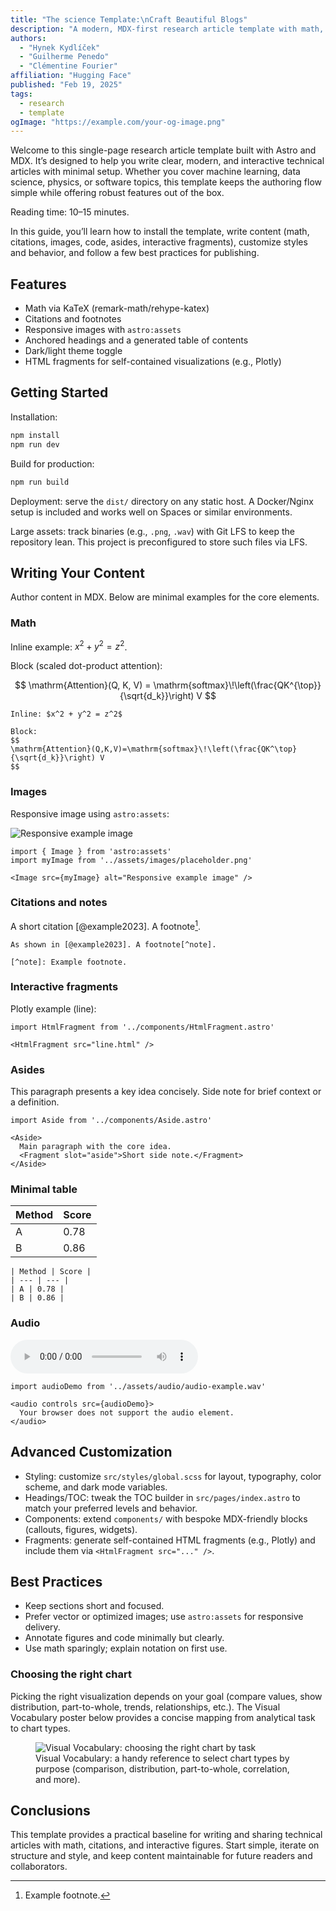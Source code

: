 ```yaml
---
title: "The science Template:\nCraft Beautiful Blogs"
description: "A modern, MDX-first research article template with math, citations, and interactive figures."
authors:
  - "Hynek Kydlíček"
  - "Guilherme Penedo"
  - "Clémentine Fourier"
affiliation: "Hugging Face"
published: "Feb 19, 2025"
tags:
  - research
  - template
ogImage: "https://example.com/your-og-image.png"
---
```




Welcome to this single-page research article template built with Astro and MDX. It’s designed to help you write clear, modern, and interactive technical articles with minimal setup. Whether you cover machine learning, data science, physics, or software topics, this template keeps the authoring flow simple while offering robust features out of the box.

Reading time: 10–15 minutes.

In this guide, you’ll learn how to install the template, write content (math, citations, images, code, asides, interactive fragments), customize styles and behavior, and follow a few best practices for publishing.

## Features

- Math via KaTeX (remark-math/rehype-katex)
- Citations and footnotes
- Responsive images with `astro:assets`
- Anchored headings and a generated table of contents
- Dark/light theme toggle
- HTML fragments for self-contained visualizations (e.g., Plotly)

## Getting Started

Installation:

```bash
npm install
npm run dev
```

Build for production:

```bash
npm run build
```

Deployment: serve the `dist/` directory on any static host. A Docker/Nginx setup is included and works well on Spaces or similar environments.

Large assets: track binaries (e.g., `.png`, `.wav`) with Git LFS to keep the repository lean. This project is preconfigured to store such files via LFS.

## Writing Your Content

Author content in MDX. Below are minimal examples for the core elements.

### Math

Inline example: $x^2 + y^2 = z^2$.

Block (scaled dot-product attention):

$$
\mathrm{Attention}(Q, K, V) = \mathrm{softmax}\!\left(\frac{QK^{\top}}{\sqrt{d_k}}\right) V
$$

```mdx
Inline: $x^2 + y^2 = z^2$

Block:
$$
\mathrm{Attention}(Q,K,V)=\mathrm{softmax}\!\left(\frac{QK^\top}{\sqrt{d_k}}\right) V
$$
```

### Images

Responsive image using `astro:assets`:

<Image src={placeholder} alt="Responsive example image" />

```mdx
import { Image } from 'astro:assets'
import myImage from '../assets/images/placeholder.png'

<Image src={myImage} alt="Responsive example image" />
```

### Citations and notes

A short citation [@example2023]. A footnote[^note].

[^note]: Example footnote.

```mdx
As shown in [@example2023]. A footnote[^note].

[^note]: Example footnote.
```

### Interactive fragments

Plotly example (line):

<div className="plot-card">
  <HtmlFragment src="line.html" />
</div>

```mdx
import HtmlFragment from '../components/HtmlFragment.astro'

<HtmlFragment src="line.html" />
```

### Asides

<Aside>
  This paragraph presents a key idea concisely.
  <Fragment slot="aside">
    Side note for brief context or a definition.
  </Fragment>
  </Aside>

```mdx
import Aside from '../components/Aside.astro'

<Aside>
  Main paragraph with the core idea.
  <Fragment slot="aside">Short side note.</Fragment>
</Aside>
```

### Minimal table

| Method | Score |
|---|---|
| A | 0.78 |
| B | 0.86 |

```mdx
| Method | Score |
| --- | --- |
| A | 0.78 |
| B | 0.86 |
```

### Audio

<audio controls src={audioDemo}>
  Your browser does not support the audio element.
</audio>

```mdx
import audioDemo from '../assets/audio/audio-example.wav'

<audio controls src={audioDemo}>
  Your browser does not support the audio element.
</audio>
```

## Advanced Customization

- Styling: customize `src/styles/global.scss` for layout, typography, color scheme, and dark mode variables.
- Headings/TOC: tweak the TOC builder in `src/pages/index.astro` to match your preferred levels and behavior.
- Components: extend `components/` with bespoke MDX-friendly blocks (callouts, figures, widgets).
- Fragments: generate self-contained HTML fragments (e.g., Plotly) and include them via `<HtmlFragment src="..." />`.

## Best Practices

- Keep sections short and focused.
- Prefer vector or optimized images; use `astro:assets` for responsive delivery.
- Annotate figures and code minimally but clearly.
- Use math sparingly; explain notation on first use.

### Choosing the right chart

Picking the right visualization depends on your goal (compare values, show distribution, part-to-whole, trends, relationships, etc.). The Visual Vocabulary poster below provides a concise mapping from analytical task to chart types.

<figure>
  <Image src={visualPoster} alt="Visual Vocabulary: choosing the right chart by task" />
  <figcaption>
    Visual Vocabulary: a handy reference to select chart types by purpose (comparison, distribution, part-to-whole, correlation, and more).
  </figcaption>
  </figure>


## Conclusions

This template provides a practical baseline for writing and sharing technical articles with math, citations, and interactive figures. Start simple, iterate on structure and style, and keep content maintainable for future readers and collaborators.

